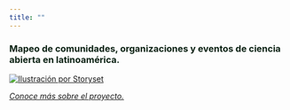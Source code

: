 ```yaml
---
title: ""
---
```


### Mapeo de comunidades, organizaciones y eventos de ciencia abierta en latinoamérica. {style="color:  #0e2416"}

[![Ilustración por Storyset](images/trabajo_en_equipo.png){fig-alt="personas trabajando en equipo de manera armoniosa" fig-align="center"}](https://storyset.com/people)

[[*Conoce más sobre el proyecto.*]{.underline}](about.qmd)
